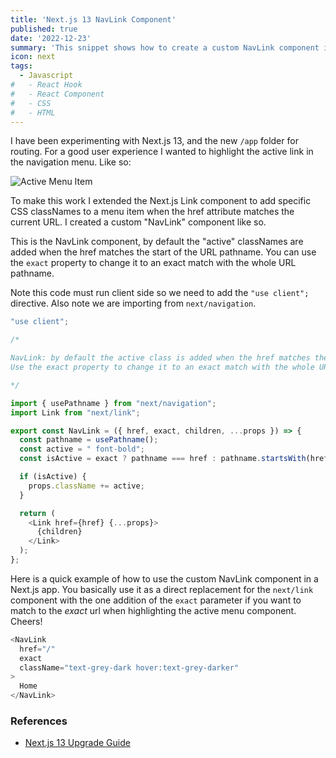 ```yaml
---
title: 'Next.js 13 NavLink Component'
published: true
date: '2022-12-23'
summary: 'This snippet shows how to create a custom NavLink component in Next.js 13 that extends the built-in Link component to add CSS classNames when the href attribute matches the current URL.'
icon: next
tags:
  - Javascript
#   - React Hook
#   - React Component
#   - CSS
#   - HTML
---
```


I have been experimenting with Next.js 13, and the new `/app` folder for routing.  For a good user experience I wanted to highlight the active link in the navigation menu. Like so:

![Active Menu Item](https://danstroot.imgix.net/assets/snippets/img/menu.jpg)

To make this work I extended the Next.js Link component to add specific CSS classNames to a menu item when the href attribute matches the current URL. I created a custom "NavLink" component like so. 

<Step number={1} title='Create a Custom NavLink Component' />

This is the NavLink component, by default the "active" classNames are added when the href matches the start of the URL pathname. You can use the `exact` property to change it to an exact match with the whole URL pathname.

Note this code must run client side so we need to add the `"use client";` directive. Also note we are importing from `next/navigation`.

<CodeBlock>

```js 
"use client";

/*

NavLink: by default the active class is added when the href matches the start of the URL pathname.
Use the exact property to change it to an exact match with the whole URL pathname.

*/

import { usePathname } from "next/navigation";
import Link from "next/link";

export const NavLink = ({ href, exact, children, ...props }) => {
  const pathname = usePathname();
  const active = " font-bold";
  const isActive = exact ? pathname === href : pathname.startsWith(href);

  if (isActive) {
    props.className += active;
  }

  return (
    <Link href={href} {...props}>
      {children}
    </Link>
  );
};

```

</CodeBlock>

<Step number={2} title='Use the Custom NavLink Component' />

Here is a quick example of how to use the custom NavLink component in a Next.js app. You basically use it as a direct replacement for the `next/link` component with the one addition of the `exact` parameter if you want to match to the _exact_ url when highlighting the active menu component. Cheers!

<CodeBlock>

```js
<NavLink
  href="/"
  exact
  className="text-grey-dark hover:text-grey-darker"
>
  Home
</NavLink>
```

</CodeBlock>


### References

- [Next.js 13 Upgrade Guide](https://beta.nextjs.org/docs/upgrade-guide)
